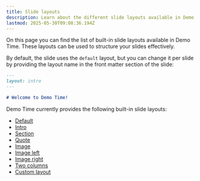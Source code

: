 ```yaml
---
title: Slide layouts
description: Learn about the different slide layouts available in Demo Time
lastmod: 2025-05-30T09:08:36.194Z
---
```




On this page you can find the list of built-in slide layouts available in Demo Time. These layouts can be used to structure your slides effectively.

By default, the slide uses the `default` layout, but you can change it per slide by providing the layout name in the front matter section of the slide:

```md
---
layout: intro
---

# Welcome to Demo Time!
```

Demo Time currently provides the following built-in slide layouts:

- [Default](/slides/layouts/default/)
- [Intro](/slides/layouts/intro/)
- [Section](/slides/layouts/section/)
- [Quote](/slides/layouts/quote/)
- [Image](/slides/layouts/image/)
- [Image left](/slides/layouts/image-left/)
- [Image right](/slides/layouts/image-right/)
- [Two columns](/slides/layouts/two-columns/)
- [Custom layout](/slides/layouts/custom/)

